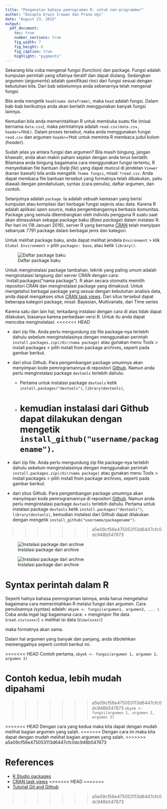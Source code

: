 ```yaml
---
title: "Pengenalan bahasa pemrograman R: untuk non-programmer"
author: "Dasapta Erwin Irawan dan Prana Ugi"
date: "August 23, 2015"
output:
  pdf_document:
    toc: true
    number_sections: true
    fig_width: 7
    fig_height: 6
    fig_caption: true
    highlight: "pygments"
---
```



Sekarang kita coba mengenal fungsi (function) dan package. Fungsi adalah kumpulan perintah yang sifatnya iteratif dan dapat diulang. Sedangkan argumen (_arguments_) adalah spesifikasi rinci dari fungsi sesuai dengan kebutuhan kita. Dari bab sebelumnya anda sebenarnya telah mengenal fungsi.

Bila anda mengetik `head(nama dataframe)`, maka `head` adalah fungsi. Dalam bab-bab berikutnya anda akan berlatih menggunakan banyak fungsi lainnya.

Kemudian bila anda memerintahkan R untuk membuka suatu file (misal bernama `data.csv`), maka perintahnya adalah `read.csv(data.csv, header=TRUE)`. Dalam proses tersebut, maka anda menggunakan fungsi `read.csv` dan argumen `header=TRUE` untuk meminta R membaca judul kolom (_header_).

Sudah jelas ya antara fungsi dan argumen? Bila masih bingung, jangan khawatir, anda akan makin paham sejalan dengan anda terus berlatih. Bilamana anda bingung bagaimana cara menggunakan fungsi tertentu, R menyediakan file bantuan (_help file_) yang dapat muncul di jendelan `Viewer` (kanan bawah) bila anda mengetik `?nama fungsi`, misal: `?read.csv`. Anda dapat membaca file bantuan tersebut yang formatnya telah dibakukan, yaitu diawali dengan pendahuluan, syntax (cara penulis), daftar argumen, dan contoh.

Selanjutnya adalah `package`. Ia adalah sebuah kemasan yang berisi kumpulan atau kompilasi dari berbagai fungsi sejenis atau data. Karena R adalah aplikasi _open source_, maka pengembangannya berbasis komunitas. Package yang semula dikembangkan oleh individu pengguna R suatu saat akan dimasukkan sebagai package baku (_Base package_) dalam instalasi R. Per hari ini (18 Januari 2016), server R yang bernama [CRAN](http://cran.r-project.org) telah menyipan sebanyak 7791 package dalam berbagai jenis dan kategori.

Untuk melihat package baku, anda dapat melihat jendela `Environment` > klik `Global Environment` > pilih `packages: base`, atau ketik `library()`.

![Daftar package baku](~/Documents/2016/Github/Rforbeginners/tab-fig/listPackages.png)

Untuk menginstalasi package tambahan, teknik yang paling umum adalah menginstalasi langsung dari server CRAN dengan cara: `install.packages("nama package"). R akan secara otomatis memilih repositori CRAN dan menginstalasi package yang dimaksud. Untuk mengetahui berbagai package yang sesuai dengan kebutuhan analisis data, anda dapat mengakses situs [CRAN task views](https://cran.r-project.org/web/views/). Dari situs tersebut dapat beberapa kategori package, misal: Bayesian, Multivariate, dan Time series

Karena satu dan lain hal, terkadang instalasi dengan cara di atas tidak dapat dilakukan, biasanya karena perbedaan versi R. Untuk itu anda dapat mencoba menginstalasi:
<<<<<<< HEAD

+ dari zip file. Anda perlu mengundung zip file package-nya terlebih dahulu sebelum menginstalasinya dengan menggunakan perintah `install.packages.zip(/dir/nama package)` atau gunakan menu Tools > install packages > pilih install from package archives, seperti pada gambar berikut.

+ dari situs Github. Para pengembangan package umumnya akan menyimpan kode pemrogramannya di repositori [Github](www.github.com). Namun anda perlu menginstalasi package `devtools` terlebih dahulu:

    + Pertama untuk instalasi package `devtools` ketik `install.packages("devtools")`, `library(devtools)`, 
    + kemudian instalasi dari Github dapat dilakukan dengan mengetik `install_github("username/packagename")`. 
=======
+ dari zip file. Anda perlu mengundung zip file package-nya terlebih dahulu sebelum menginstalasinya dengan menggunakan perintah `install.packages.zip(/dir/nama package)` atau gunakan menu Tools > install packages > pilih install from package archives, seperti pada gambar berikut.
+ dari situs Github. Para pengembangan package umumnya akan menyimpan kode pemrogramannya di repositori [Github](www.github.com). Namun anda perlu menginstalasi package `devtools` terlebih dahulu. Pertama untuk instalasi package `devtools` ketik `install.packages("devtools")`, `library(devtools)`, kemudian instalasi dari Github dapat dilakukan dengan mengetik `install_github("username/packagename")`. 

>>>>>>> a5e09cf56e475053113d6447cfc0dc948b547673

![Instalasi package dari archive](~/Documents/2016/Github/Rforbeginners/tab-fig/installPackage1.png)

![Instalasi package dari archive](~/Documents/2016/Github/Rforbeginners/tab-fig/installPackage2.png)


# Syntax perintah dalam R

Seperti halnya bahasa pemrograman lainnya, anda harus mengetahui bagaimana cara memerintahkan R melalui fungsi dan argumen. Cara penulisannya (syntax) adalah: `obyek <- fungsi(argumen1, argumen2, ... )`. Coba anda ingat lagi bagaimana cara:
+ mengimpor file data (`read.csv(xxxx)`)
+ melihat isi data (`View(xxxx)`)

maka formatnya akan sama.

Dalam hal argumen yang banyak dan panjang, anda dibolehkan memenggalnya seperti contoh berikut ini.

<<<<<<< HEAD
Contoh pertama,
`obyek <- fungsi(argumen 1, argumen 2, argumen 3)`

Contoh kedua, lebih mudah dipahami
=======
>>>>>>> a5e09cf56e475053113d6447cfc0dc948b547673
`obyek <- fungsi(argumen 1,
                argumen 2,
                argumen 3)`
                
<<<<<<< HEAD
Dengan cara yang kedua maka kita dapat dengan mudah melihat bagian argumen yang salah.
=======
Dengan cara ini maka kita dapat dengan mudah melihat bagian argumen yang salah.
>>>>>>> a5e09cf56e475053113d6447cfc0dc948b547673

# References

+ [R Studio packages](https://www.rstudio.com/products/rpackages/)
+ [CRAN task views](https://cran.r-project.org/web/views/)
<<<<<<< HEAD
=======
+ [Tutorial Git and Github](http://r-pkgs.had.co.nz/git.html)

>>>>>>> a5e09cf56e475053113d6447cfc0dc948b547673
